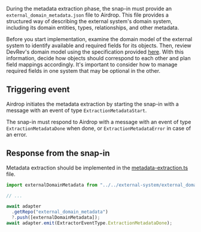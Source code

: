 During the metadata extraction phase, the snap-in must provide an
`external_domain_metadata.json` file to Airdrop.
This file provides a structured way of describing the external system's domain system,
including its domain entities, types, relationships, and other metadata.

Before you start implementation, examine the domain model of the external system to identify available and required fields for its objects. Then, review DevRev's domain model using the specification provided [here](https://github.com/devrev/airdrop-recipe-manager/blob/main/v2/devrev_metadata/devrev_metadata_docs.md). With this information, decide how objects should correspond to each other and plan field mappings accordingly. It's important to consider how to manage required fields in one system that may be optional in the other.

## Triggering event

Airdrop initiates the metadata extraction by starting the snap-in with a message with an event
of type `ExtractionMetadataStart`.

The snap-in must respond to Airdrop with a message with an event of type `ExtractionMetadataDone`
when done, or `ExtractionMetadataError` in case of an error.

## Response from the snap-in

Metadata extraction should be implemented in the [metadata-extraction.ts](https://github.com/devrev/adaas-template/blob/main/code/src/functions/extraction/workers/metadata-extraction.ts) file.

```typescript
import externalDomainMetadata from "../../external-system/external_domain_metadata.json";

// ...

await adapter
  .getRepo("external_domain_metadata")
  ?.push([externalDomainMetadata]);
await adapter.emit(ExtractorEventType.ExtractionMetadataDone);
```

